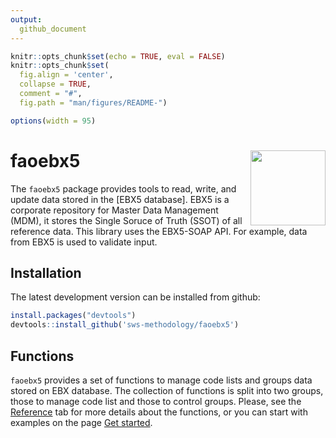 ```yaml
---
output: 
  github_document
---
```


```r
knitr::opts_chunk$set(echo = TRUE, eval = FALSE)
knitr::opts_chunk$set(
  fig.align = 'center',
  collapse = TRUE,
  comment = "#",
  fig.path = "man/figures/README-")

options(width = 95)
```

# faoebx5  <img src="man/figures/logo.png" align="right" alt="" width="120" />

The `faoebx5` package provides tools to read, write, and update data stored in the [EBX5 database]. EBX5 is a corporate repository for Master Data Management (MDM), it stores the Single Soruce of Truth (SSOT) of all reference data. This library uses the EBX5-SOAP API. For example, data from EBX5 is used to validate input.

## Installation

The latest development version can be installed from github:

```r
install.packages("devtools")
devtools::install_github('sws-methodology/faoebx5')
```

## Functions

`faoebx5` provides a set of functions to manage code lists and groups data stored on EBX database. The collection of functions is split into two groups, those to manage code list and those to control groups. Please, see the [Reference](reference/index.html) tab for more details about the functions, or you can start with examples on the page [Get started ](articles/faoebx5.html).







